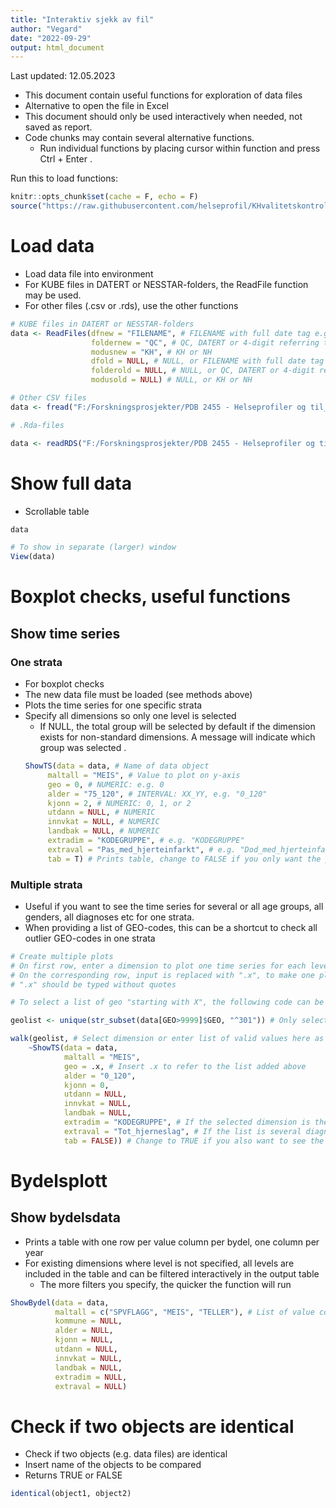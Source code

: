 ```yaml
---
title: "Interaktiv sjekk av fil"
author: "Vegard"
date: "2022-09-29"
output: html_document
---
```


Last updated: 12.05.2023

- This document contain useful functions for exploration of data files
- Alternative to open the file in Excel
- This document should only be used interactively when needed, not saved as report.
- Code chunks may contain several alternative functions. 
    - Run individual functions by placing cursor within function and press Ctrl + Enter . 

Run this to load functions: 

```r
knitr::opts_chunk$set(cache = F, echo = F)
source("https://raw.githubusercontent.com/helseprofil/KHvalitetskontroll/main/R/setup.R")
```


# Load data

* Load data file into environment
* For KUBE files in DATERT or NESSTAR-folders, the ReadFile function may be used. 
* For other files (.csv or .rds), use the other functions

```r
# KUBE files in DATERT or NESSTAR-folders
data <- ReadFiles(dfnew = "FILENAME", # FILENAME with full date tag e.g. KUBENAVN_YYYY-MM-DD-hh-dd
                  foldernew = "QC", # QC, DATERT or 4-digit referring to NESSTAR-folder
                  modusnew = "KH", # KH or NH
                  dfold = NULL, # NULL, or FILENAME with full date tag e.g. KUBENAVN_YYYY-MM-DD-hh-dd
                  folderold = NULL, # NULL, or QC, DATERT or 4-digit referring to NESSTAR-folder
                  modusold = NULL) # NULL, or KH or NH

# Other CSV files
data <- fread("F:/Forskningsprosjekter/PDB 2455 - Helseprofiler og til_/PRODUKSJON/ORGDATA/SSB/ENEFHIB/ORG/2023/ENEFHIB.csv")

# .Rda-files

data <- readRDS("F:/Forskningsprosjekter/PDB 2455 - Helseprofiler og til_/PRODUKSJON/PRODUKTER/MELLOMPROD/R/STABLAORG/DATERT/TRANGBODDHET_2022-11-07-18-38.rds")


```

# Show full data

* Scrollable table

```r
data 

# To show in separate (larger) window 
View(data)
```

# Boxplot checks, useful functions

## Show time series

### One strata

- For boxplot checks
- The new data file must be loaded (see methods above)
- Plots the time series for one specific strata
- Specify all dimensions so only one level is selected
    - If NULL, the total group will be selected by default if the dimension exists
    for non-standard dimensions. A message will indicate which group was selected
    .
```r
ShowTS(data = data, # Name of data object
       maltall = "MEIS", # Value to plot on y-axis
       geo = 0, # NUMERIC: e.g. 0
       alder = "75_120", # INTERVAL: XX_YY, e.g. "0_120"
       kjonn = 2, # NUMERIC: 0, 1, or 2
       utdann = NULL, # NUMERIC
       innvkat = NULL, # NUMERIC
       landbak = NULL, # NUMERIC
       extradim = "KODEGRUPPE", # e.g. "KODEGRUPPE"
       extraval = "Pas_med_hjerteinfarkt", # e.g. "Dod_med_hjerteinfarkt"
       tab = T) # Prints table, change to FALSE if you only want the plot
```

### Multiple strata

- Useful if you want to see the time series for several or all age groups, all genders, all diagnoses etc for one strata. 
- When providing a list of GEO-codes, this can be a shortcut to check all outlier GEO-codes in one strata

```r
# Create multiple plots
# On first row, enter a dimension to plot one time series for each level, or a list of levels you want to plot for one dimension (e.g. list of GEO). 
# On the corresponding row, input is replaced with ".x", to make one plot per element of the input list. 
# ".x" should be typed without quotes

# To select a list of geo "starting with X", the following code can be modified, and geolist can be used in the function

geolist <- unique(str_subset(data[GEO>9999]$GEO, "^301")) # Only select geo codes > 9999, starting with 301

walk(geolist, # Select dimension or enter list of valid values here as `walk(DIMNAME)' or 'walk(c(a, b, c)' , or walk(geolist, )
    ~ShowTS(data = data, 
            maltall = "MEIS", 
            geo = .x, # Insert .x to refer to the list added above 
            alder = "0_120", 
            kjonn = 0, 
            utdann = NULL, 
            innvkat = NULL, 
            landbak = NULL, 
            extradim = "KODEGRUPPE", # If the selected dimension is the extradimension, extraval must be ".x"
            extraval = "Tot_hjerneslag", # If the list is several diagnoses, ".x" also goes here.
            tab = FALSE)) # Change to TRUE if you also want to see the data
```

# Bydelsplott

## Show bydelsdata

- Prints a table with one row per value column per bydel, one column per year
- For existing dimensions where level is not specified, all levels are included in the table and can be filtered interactively in the output table
    - The more filters you specify, the quicker the function will run
    

```r
ShowBydel(data = data, 
          maltall = c("SPVFLAGG", "MEIS", "TELLER"), # List of value columns to include, e.g. c("SPVFLAGG", "TELLER", "NEVNER"). If NULL, a default selection is shown.
          kommune = NULL, 
          alder = NULL, 
          kjonn = NULL, 
          utdann = NULL,
          innvkat = NULL,
          landbak = NULL,
          extradim = NULL,
          extraval = NULL)
```

# Check if two objects are identical

* Check if two objects (e.g. data files) are identical
* Insert name of the objects to be compared
* Returns TRUE or FALSE

```r
identical(object1, object2)
```





